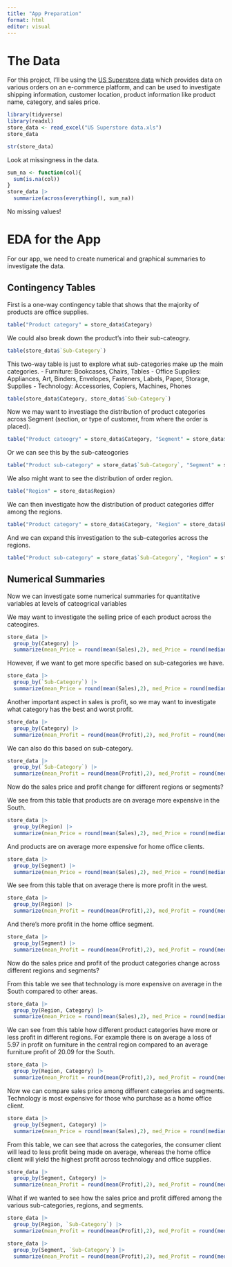 ```yaml
---
title: "App Preparation"
format: html
editor: visual
---
```


# The Data

For this project, I'll be using the [US Superstore data](https://www.kaggle.com/datasets/juhi1994/superstore?resource=download) which provides data on various orders on an e-commerce platform, and can be used to investigate shipping information, customer location, product information like product name, category, and sales price.

```r
library(tidyverse)
library(readxl)
store_data <- read_excel("US Superstore data.xls")
store_data

str(store_data)
```

Look at missingness in the data.

```r
sum_na <- function(col){
  sum(is.na(col))
}
store_data |>
  summarize(across(everything(), sum_na))
```

No missing values!

# EDA for the App

For our app, we need to create numerical and graphical summaries to investigate the data.

## Contingency Tables

First is a one-way contingency table that shows that the majority of products are office supplies.

```r
table("Product category" = store_data$Category)
```

We could also break down the product's into their sub-cateogry.

```r
table(store_data$`Sub-Category`)
```

This two-way table is just to explore what sub-categories make up the main categories.
- Furniture: Bookcases, Chairs, Tables
- Office Supplies: Appliances, Art, Binders, Envelopes, Fasteners, Labels, Paper, Storage, Supplies
- Technology: Accessories, Copiers, Machines, Phones


```r
table(store_data$Category, store_data$`Sub-Category`)
```

Now we may want to investiage the distribution of product categories across Segment (section, or type of customer, from where the order is placed).

```r
table("Product cateogry" = store_data$Category, "Segment" = store_data$Segment)
```

Or we can see this by the sub-cateogories

```r
table("Product sub-category" = store_data$`Sub-Category`, "Segment" = store_data$Segment)
```

We also might want to see the distribution of order region.

```r
table("Region" = store_data$Region)
```

We can then investigate how the distribution of product categories differ among the regions.

```r
table("Product category" = store_data$Category, "Region" = store_data$Region)
```

And we can expand this investigation to the sub-categories across the regions.

```r
table("Product sub-category" = store_data$`Sub-Category`, "Region" = store_data$Region)
```



## Numerical Summaries

Now we can investigate some numerical summaries for quantitative variables at levels of cateogrical variables

We may want to investigate the selling price of each product across the cateogires.

```r
store_data |>
  group_by(Category) |>
  summarize(mean_Price = round(mean(Sales),2), med_Price = round(median(Sales),2), sd_Price = round(sd(Sales),2), IQR_Price = round(IQR(Sales),2), min_Price = round(min(Sales),2), max_Price = round(max(Sales),2))
```

However, if we want to get more specific based on sub-categories we have.

```r
store_data |>
  group_by(`Sub-Category`) |>
  summarize(mean_Price = round(mean(Sales),2), med_Price = round(median(Sales),2), sd_Price = round(sd(Sales),2), IQR_Price = round(IQR(Sales),2), min_Price = round(min(Sales),2), max_Price = round(max(Sales),2))
```

Another important aspect in sales is profit, so we may want to investigate what category has the best and worst profit.

```r
store_data |>
  group_by(Category) |>
  summarize(mean_Profit = round(mean(Profit),2), med_Profit = round(median(Profit),2), sd_Profit = round(sd(Profit),2), IQR_Profit = round(IQR(Profit),2), min_Profit = round(min(Profit),2), max_Profit = round(max(Profit),2))
```

We can also do this based on sub-category.

```r
store_data |>
  group_by(`Sub-Category`) |>
  summarize(mean_Profit = round(mean(Profit),2), med_Profit = round(median(Profit),2), sd_Profit = round(sd(Profit),2), IQR_Profit = round(IQR(Profit),2), min_Profit = round(min(Profit),2), max_Profit = round(max(Profit),2))
```


Now do the sales price and profit change for different regions or segments?

We see from this table that products are on average more expensive in the South.

```r
store_data |>
  group_by(Region) |>
  summarize(mean_Price = round(mean(Sales),2), med_Price = round(median(Sales),2), sd_Price = round(sd(Sales),2), IQR_Price = round(IQR(Sales),2), min_Price = round(min(Sales),2), max_Price = round(max(Sales),2))
```

And products are on average more expensive for home office clients.

```r
store_data |>
  group_by(Segment) |>
  summarize(mean_Price = round(mean(Sales),2), med_Price = round(median(Sales),2), sd_Price = round(sd(Sales),2), IQR_Price = round(IQR(Sales),2), min_Price = round(min(Sales),2), max_Price = round(max(Sales),2))
```


We see from this table that on average there is more profit in the west.

```r
store_data |>
  group_by(Region) |>
  summarize(mean_Profit = round(mean(Profit),2), med_Profit = round(median(Profit),2), sd_Profit = round(sd(Profit),2), IQR_Profit = round(IQR(Profit),2), min_Profit = round(min(Profit),2), max_Profit = round(max(Profit),2))
```

And there's more profit in the home office segment.

```r
store_data |>
  group_by(Segment) |>
  summarize(mean_Profit = round(mean(Profit),2), med_Profit = round(median(Profit),2), sd_Profit = round(sd(Profit),2), IQR_Profit = round(IQR(Profit),2), min_Profit = round(min(Profit),2), max_Profit = round(max(Profit),2))
```

Now do the sales price and profit of the product categories change across different regions and segments?

From this table we see that technology is more expensive on average in the South compared to other areas.

```r
store_data |>
  group_by(Region, Category) |>
  summarize(mean_Price = round(mean(Sales),2), med_Price = round(median(Sales),2), sd_Price = round(sd(Sales),2), IQR_Price = round(IQR(Sales),2), min_Price = round(min(Sales),2), max_Price = round(max(Sales),2))
```

We can see from this table how different product categories have more or less profit in different regions. For example there is on average a loss of 5.97 in profit on furniture in the central region compared to an average furniture profit of 20.09 for the South.

```r
store_data |>
  group_by(Region, Category) |>
  summarize(mean_Profit = round(mean(Profit),2), med_Profit = round(median(Profit),2), sd_Profit = round(sd(Profit),2), IQR_Profit = round(IQR(Profit),2), min_Profit = round(min(Profit),2), max_Profit = round(max(Profit),2))
```

Now we can compare sales price among different categories and segments. Technology is most expensive for those who purchase as a home office client.

```r
store_data |>
  group_by(Segment, Category) |>
  summarize(mean_Price = round(mean(Sales),2), med_Price = round(median(Sales),2), sd_Price = round(sd(Sales),2), IQR_Price = round(IQR(Sales),2), min_Price = round(min(Sales),2), max_Price = round(max(Sales),2))
```

From this table, we can see that across the categories, the consumer client will lead to less profit being made on average, whereas the home office client will yield the highest profit across technology and office supplies.

```r
store_data |>
  group_by(Segment, Category) |>
  summarize(mean_Profit = round(mean(Profit),2), med_Profit = round(median(Profit),2), sd_Profit = round(sd(Profit),2), IQR_Profit = round(IQR(Profit),2), min_Profit = round(min(Profit),2), max_Profit = round(max(Profit),2))
```


What if we wanted to see how the sales price and profit differed among the various sub-categories, regions, and segments.

```r
store_data |>
  group_by(Region, `Sub-Category`) |>
  summarize(mean_Profit = round(mean(Profit),2), med_Profit = round(median(Profit),2), sd_Profit = round(sd(Profit),2), IQR_Profit = round(IQR(Profit),2), min_Profit = round(min(Profit),2), max_Profit = round(max(Profit),2))
```


```r
store_data |>
  group_by(Segment, `Sub-Category`) |>
  summarize(mean_Profit = round(mean(Profit),2), med_Profit = round(median(Profit),2), sd_Profit = round(sd(Profit),2), IQR_Profit = round(IQR(Profit),2), min_Profit = round(min(Profit),2), max_Profit = round(max(Profit),2))
```


